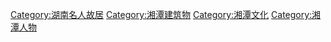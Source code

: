 [[Category:湖南名人故居|Category:湖南名人故居]]
[[Category:湘潭建筑物|Category:湘潭建筑物]]
[[Category:湘潭文化|Category:湘潭文化]]
[[Category:湘潭人物|Category:湘潭人物]]